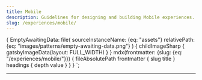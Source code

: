 ```yaml
---
title: Mobile
description: Guidelines for designing and building Mobile experiences.
slug: /experiences/mobile/
---
```



  {
    EmptyAwaitingData: file(
      sourceInstanceName: {eq: "assets"}
      relativePath: {eq: "images/patterns/empty-awaiting-data.png"}
    ) {
      childImageSharp {
        gatsbyImageData(layout: FULL_WIDTH)
      }
    }
    mdx(frontmatter: {slug: {eq: "/experiences/mobile/"}}) {
      fileAbsolutePath
      frontmatter {
        slug
        title
      }
      headings {
        depth
        value
      }
    }
  }
`;

<content>

<ComponentHeader
  name={props.pageContext.frontmatter.title}
  description={props.pageContext.frontmatter.description}
  categoryRoute={SidebarCategoryRoutes.EXPERIENCES}
/>

</content>

---

<contentwrapper>

<content>

<WatchThisSpace>
  <GatsbyImage image={props.data.EmptyAwaitingData.childImageSharp.gatsbyImageData} alt="" />
</WatchThisSpace>

</content>
</contentwrapper>
